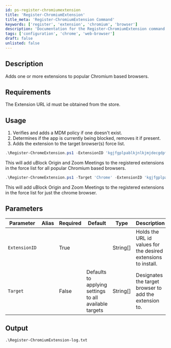```yaml
---
id: ps-register-chromiumextension
title: 'Register-ChromiumExtension'
title_meta: 'Register-ChromiumExtension Command'
keywords: ['register', 'extension', 'chromium', 'browser']
description: 'Documentation for the Register-ChromiumExtension command to add and mandate extensions in Chromium-based browsers.'
tags: ['configuration', 'chrome', 'web-browser']
draft: false
unlisted: false
---
```

## Description
Adds one or more extensions to popular Chromium based browsers.

## Requirements
The Extension URL id must be obtained from the store.

## Usage
1. Verifies and adds a MDM policy if one doesn't exist.
2. Determines if the app is currently being blocked, removes it if present.
3. Adds the extension to the target browser(s) force list.



```powershell
.\Register-ChromeExtension.ps1 -ExtensionID 'kgjfgplpablkjnlkjmjdecgdpfankdle', 'cjpalhdlnbpafiamejdnhcphjbkeiagm'
```
This will add uBlock Origin and Zoom Meetings to the registered extensions in the force list for all popular Chromium based browsers.

```powershell
.\Register-ChromeExtension.ps1 -Target 'Chrome' -ExtensionID 'kgjfgplpablkjnlkjmjdecgdpfankdle', 'cjpalhdlnbpafiamejdnhcphjbkeiagm'
```
This will add uBlock Origin and Zoom Meetings to the registered extensions in the force list for just the chrome browser.

## Parameters
| Parameter         | Alias | Required  | Default   | Type      | Description                               |
| ----------------- | ----- | --------- | --------- | --------- | ----------------------------------------- |
| `ExtensionID`     |       | True      |           | String[]  | Holds the URL id values for the desired extensions to install.   |
| `Target`          |       | False     | Defaults to applying settings to all available targets   | String[]  |  Designates the target browser to add the extension to.  |


## Output
    .\Register-ChromiumExtension-log.txt









